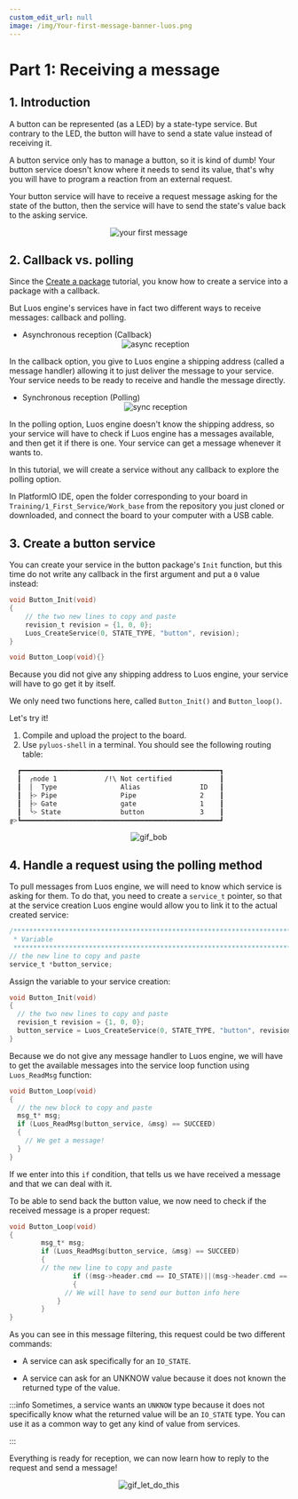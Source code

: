 ```yaml
---
custom_edit_url: null
image: /img/Your-first-message-banner-luos.png
---
```



# Part 1: Receiving a message

## 1. Introduction

A button can be represented (as a LED) by a state-type service. But contrary to the LED, the button will have to send a state value instead of receiving it.

A button service only has to manage a button, so it is kind of dumb! Your button service doesn't know where it needs to send its value, that's why you will have to program a reaction from an external request.

Your button service will have to receive a request message asking for the state of the button, then the service will have to send the state's value back to the asking service.

<div align="center">
  <Image
    src="/img/your-first-message/your-first-message-1.png"
    darkSrc="/img/your-first-message/your-first-message-1-dark.png"
    alt="your first message"
  />
</div>

## 2. Callback vs. polling

Since the [Create a package](/tutorials/your-first-service/create-a-package) tutorial, you know how to create a service into a package with a callback.

But Luos engine's services have in fact two different ways to receive messages: callback and polling.

- Asynchronous reception (Callback)
  <div align="center">
    <Image
      src="/img/your-first-message/your-first-message-1-1.png"
      darkSrc="/img/your-first-message/your-first-message-1-1-dark.png"
      alt="async reception"
    />
  </div>

In the callback option, you give to Luos engine a shipping address (called a message handler) allowing it to just deliver the message to your service. Your service needs to be ready to receive and handle the message directly.

- Synchronous reception (Polling)
  <div align="center">
    <Image
      src="/img/your-first-message/your-first-message-1-2.png"
      darkSrc="/img/your-first-message/your-first-message-1-2-dark.png"
      alt="sync reception"
    />
  </div>

In the polling option, Luos engine doesn't know the shipping address, so your service will have to check if Luos engine has a messages available, and then get it if there is one.
Your service can get a message whenever it wants to.

In this tutorial, we will create a service without any callback to explore the polling option.

In PlatformIO IDE, open the folder corresponding to your board in `Training/1_First_Service/Work_base` from the repository you just cloned or downloaded, and connect the board to your computer with a USB cable.

## 3. Create a button service

You can create your service in the button package's `Init` function, but this time do not write any callback in the first argument and put a `0` value instead:

```c
void Button_Init(void)
{
    // the two new lines to copy and paste
    revision_t revision = {1, 0, 0};
    Luos_CreateService(0, STATE_TYPE, "button", revision);
}

void Button_Loop(void){}
```

Because you did not give any shipping address to Luos engine, your service will have to go get it by itself.

We only need two functions here, called `Button_Init()` and `Button_loop()`.

Let's try it!

1. Compile and upload the project to the board.
2. Use `pyluos-shell` in a terminal. You should see the following routing table:

```bash
  ┏━━━━━━━━━━━━━━━━━━━━━━━━━━━━━━━━━━━━━━━━━━━━━━━━━━┓
  ┃  ╭node 1            /!\ Not certified            ┃
  ┃  │  Type                Alias               ID   ┃
  ┃  ├> Pipe                Pipe                2    ┃
  ┃  ├> Gate                gate                1    ┃
  ┃  ╰> State               button              3    ┃
╔>┗━━━━━━━━━━━━━━━━━━━━━━━━━━━━━━━━━━━━━━━━━━━━━━━━━━┛
```

<div align="center">
  <Image
    src="https://media.giphy.com/media/26u4lOMA8JKSnL9Uk/giphy.gif"
    className="gif_tutorial"
    alt="gif_bob"
  />
</div>

## 4. Handle a request using the polling method

To pull messages from Luos engine, we will need to know which service is asking for them. To do that, you need to create a `service_t` pointer, so that at the service creation Luos engine would allow you to link it to the actual created service:

```c
/*******************************************************************************
 * Variable
 ******************************************************************************/
// the new line to copy and paste
service_t *button_service;
```

Assign the variable to your service creation:

```c
void Button_Init(void)
{
  // the two new lines to copy and paste
  revision_t revision = {1, 0, 0};
  button_service = Luos_CreateService(0, STATE_TYPE, "button", revision);
}
```

Because we do not give any message handler to Luos engine, we will have to get the available messages into the service loop function using `Luos_ReadMsg` function:

```c
void Button_Loop(void)
{
  // the new block to copy and paste
  msg_t* msg;
  if (Luos_ReadMsg(button_service, &msg) == SUCCEED)
  {
    // We get a message!
  }
}
```

If we enter into this `if` condition, that tells us we have received a message and that we can deal with it.

To be able to send back the button value, we now need to check if the received message is a proper request:

```c
void Button_Loop(void)
{
		msg_t* msg;
		if (Luos_ReadMsg(button_service, &msg) == SUCCEED)
		{
        // the new line to copy and paste
				if ((msg->header.cmd == IO_STATE)||(msg->header.cmd == UNKNOW)
				{
		      // We will have to send our button info here
		    }
		}
}
```

As you can see in this message filtering, this request could be two different commands:

- A service can ask specifically for an `IO_STATE`.

- A service can ask for an UNKNOW value because it does not known the returned type of the value.

:::info
Sometimes, a service wants an `UNKNOW` type because it does not specifically know what the returned value will be an `IO_STATE` type. You can use it as a common way to get any kind of value from services.

:::

Everything is ready for reception, we can now learn how to reply to the request and send a message!

<div align="center">
  <Image
    src="https://media.giphy.com/media/BpGWitbFZflfSUYuZ9/giphy.gif"
    className="gif_tutorial"
    alt="gif_let_do_this"
  />
</div>

